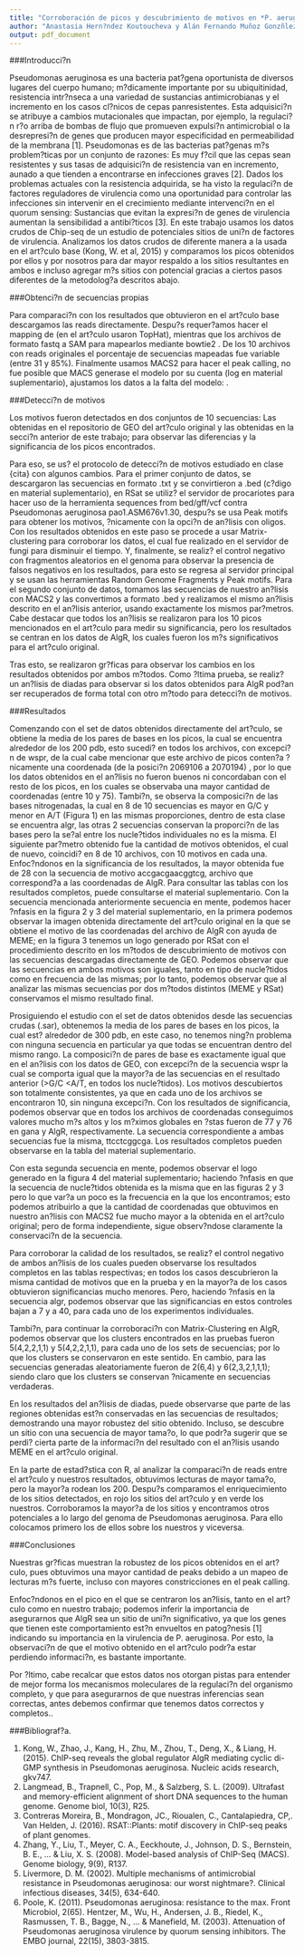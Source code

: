 ```yaml
---
title: "Corroboración de picos y descubrimiento de motivos en *P. aeruginosa*"
author: "Anastasia Hern?ndez Koutoucheva y Alán Fernando Muñoz Gonzñlez"
output: pdf_document
---
```

###Introducci?n

Pseudomonas aeruginosa es una bacteria pat?gena oportunista de diversos lugares del cuerpo humano; m?dicamente importante por su ubiquitinidad, resistencia intr?nseca a una variedad de sustancias antimicrobianas y el incremento en los casos cl?nicos de cepas panresistentes. Esta adquisici?n se atribuye a cambios mutacionales que impactan, por ejemplo, la regulaci?n r?o arriba de bombas de flujo que promueven expulsi?n antimicrobial o  la desrepresi?n de genes que producen mayor especificidad en permeabilidad de la membrana [1]. Pseudomonas es de las bacterias pat?genas m?s problem?ticas por un conjunto de razones: Es muy f?cil que las cepas sean resistentes y sus tasas de adquisici?n de resistencia van en incremento, aunado a que tienden a encontrarse en infecciones graves [2]. Dados los problemas actuales con la resistencia adquirida, se ha visto la regulaci?n de factores reguladores de virulencia como una oportunidad para controlar las infecciones sin intervenir en el crecimiento mediante intervenci?n en el quorum sensing: Sustancias que evitan la expresi?n de genes de virulencia aumentan la sensibilidad a antibi?ticos [3]. En este trabajo usamos los datos crudos de Chip-seq de un estudio de potenciales sitios de uni?n de factores de virulencia. Analizamos los datos crudos de diferente manera a la usada en el art?culo base (Kong, W. et al, 2015) y comparamos los picos obtenidos por ellos y por nosotros para dar mayor respaldo a los sitios resultantes en ambos e incluso agregar m?s sitios con potencial gracias a ciertos pasos diferentes de la metodolog?a descritos abajo.

###Obtenci?n de secuencias propias

Para comparaci?n con los resultados que obtuvieron en el art?culo base descargamos las reads directamente. Despu?s requer?amos hacer el mapping de (en el art?culo usaron TopHat), mientras que  los archivos de formato fastq a SAM para mapearlos mediante bowtie2 . De los 10 archivos con reads originales el porcentaje de secuencias mapeadas fue variable (entre 31 y 85%). Finalmente usamos MACS2 para hacer el peak calling, no fue posible que MACS generase el modelo por su cuenta (log en material suplementario), ajustamos los datos a la falta del modelo: .

###Detecci?n de motivos

Los motivos fueron detectados en dos conjuntos de 10 secuencias: Las obtenidas en el repositorio de GEO del art?culo original y las obtenidas en la secci?n anterior de este trabajo; para observar las diferencias y la significancia de los picos encontrados. 

Para eso, se us? el protocolo de detecci?n de motivos estudiado en clase {cita} con algunos cambios. 
Para el primer conjunto de datos, se descargaron las secuencias en formato .txt y se convirtieron a .bed (c?digo en material suplementario), en RSat se utiliz? el servidor de procariotes para hacer uso de la herramienta sequences from bed/gff/vcf contra Pseudomonas aeruginosa pao1.ASM676v1.30, despu?s se usa Peak motifs para obtener los motivos, ?nicamente con la opci?n de an?lisis con oligos. Con los resultados obtenidos en este paso se procede a usar Matrix-clustering para corroborar los datos, el cual fue realizado en el servidor de fungi para disminuir el tiempo. Y, finalmente, se realiz? el control negativo con fragmentos aleatorios en el genoma para observar la presencia de falsos negativos en los resultados, para esto se regresa al servidor principal y se usan las herramientas Random Genome Fragments y Peak motifs.
Para el segundo conjunto de datos, tomamos las secuencias de nuestro an?lisis con MACS2 y las convertimos a formato .bed y realizamos el mismo an?lisis descrito en el an?lisis anterior, usando exactamente los mismos par?metros. 
Cabe destacar que todos los an?lisis se realizaron para los 10 picos mencionados en el art?culo para medir su significancia, pero los resultados se centran en los datos de AlgR, los cuales fueron los m?s significativos para el art?culo original.

Tras esto, se realizaron gr?ficas para observar los cambios en los resultados obtenidos por ambos m?todos. 
Como ?ltima prueba, se realiz? un an?lisis de diadas para observar si los datos obtenidos para AlgR pod?an ser recuperados de forma total con otro m?todo para detecci?n de motivos.

###Resultados

Comenzando con el set de datos obtenidos directamente del art?culo, se obtiene la media de los pares de bases en los picos, la cual se encuentra alrededor de los 200 pdb, esto sucedi? en todos los archivos, con excepci?n de wspr, de la cual cabe mencionar que este archivo de picos conten?a ?nicamente una coordenada (de la posici?n 2069106 a 2070194) , por lo que los datos obtenidos en el an?lisis no fueron buenos ni concordaban con el resto de los picos, en los cuales se observaba una mayor cantidad de coordenadas (entre 10 y 75). Tambi?n, se observa la composici?n de las bases nitrogenadas, la cual en 8 de 10 secuencias es mayor en G/C y menor en A/T (Figura 1) en las mismas proporciones, dentro de esta clase se encuentra algr, las otras 2 secuencias conservan la proporci?n de las bases pero la se?al entre los nucle?tidos individuales no es la misma. El siguiente par?metro obtenido fue la cantidad de motivos obtenidos, el cual de nuevo, coincidi? en 8 de 10 archivos, con 10 motivos en cada una. Enfoc?ndonos en la significancia de los resultados, la mayor obtenida fue de 28 con la secuencia de motivo accgacgaacggtcg, archivo que correspond?a a las coordenadas de AlgR. Para consultar las tablas con los resultados completos, puede consultarse el material suplementario. 
Con la secuencia mencionada anteriormente secuencia en mente, podemos hacer ?nfasis en la figura 2 y 3 del material suplementario, en la primera podemos observar la imagen obtenida directamente del art?culo original en la que se obtiene el motivo de las coordenadas del archivo de AlgR con ayuda de MEME; en la figura 3 tenemos un logo generado por RSat con el procedimiento descrito en los m?todos de descubrimiento de motivos con las secuencias descargadas directamente de GEO. Podemos observar que las secuencias en ambos motivos son iguales, tanto en tipo de nucle?tidos como en frecuencia de las mismas; por lo tanto, podemos observar que al analizar las mismas secuencias por dos m?todos distintos (MEME y RSat) conservamos el mismo resultado final. 

Prosiguiendo el estudio con el set de datos obtenidos desde las secuencias crudas (.sar), obtenemos la media de los pares de bases en los picos, la cual est? alrededor de 300 pdb, en este caso, no tenemos ning?n problema con ninguna secuencia en particular ya que todas se encuentran dentro del mismo rango. La composici?n de pares de base es exactamente igual que en el an?lisis con los datos de GEO, con excepci?n de la secuencia wspr la cual se comporta igual que la mayor?a de las secuencias en el resultado anterior  (>G/C <A/T, en todos los nucle?tidos). Los motivos descubiertos son totalmente consistentes, ya que en cada uno de los archivos se encontraron 10, sin ninguna excepci?n. Con los resultados de significancia, podemos observar que en todos los archivos de coordenadas conseguimos valores mucho m?s altos y los m?ximos globales en ?stas fueron de 77 y 76 en gana y AlgR, respectivamente. La secuencia correspondiente a ambas secuencias fue la misma, ttcctcggcga. Los resultados completos pueden observarse en la tabla del material suplementario.

Con esta segunda secuencia en mente, podemos observar el logo generado en la figura 4 del material suplementario; haciendo ?nfasis en que la secuencia de nucle?tidos obtenida es la misma que en las figuras 2 y 3 pero lo que var?a un poco es la frecuencia en la que los encontramos; esto podemos atribuirlo a que la cantidad de coordenadas que obtuvimos en nuestro an?lisis con MACS2 fue mucho mayor a la obtenida en el art?culo original; pero de forma independiente, sigue observ?ndose claramente la conservaci?n de la secuencia.


Para corroborar la calidad de los resultados, se realiz? el control negativo de ambos an?lisis de los cuales pueden observarse los resultados completos en las tablas respectivas; en todos los casos descubrieron la misma cantidad de motivos que en la prueba y en la mayor?a de los casos obtuvieron significancias mucho menores. Pero, haciendo ?nfasis en la secuencia algr, podemos observar que las significancias en estos controles bajan a 7 y a 40, para cada uno de los experimentos individuales. 

Tambi?n, para continuar la corroboraci?n con Matrix-Clustering en AlgR, podemos observar que los clusters encontrados en las pruebas fueron 5(4,2,2,1,1) y 5(4,2,2,1,1), para cada uno de los sets de secuencias; por lo que los clusters se conservaron en este sentido. En cambio, para las secuencias generadas aleatoriamente fueron de 2(6,4) y 6(2,3,2,1,1,1); siendo claro que los clusters se conservan ?nicamente en secuencias verdaderas.

En los resultados del an?lisis de diadas, puede observarse que parte de las regiones obtenidas est?n conservadas en las secuencias de resultados; demostrando una mayor robustez del sitio obtenido. Incluso, se descubre un sitio con una secuencia de mayor tama?o, lo que podr?a sugerir que se perdi? cierta parte de la informaci?n del resultado con el an?lisis usando MEME en el art?culo original.

En la parte de estad?stica con R, al analizar la comparaci?n de reads entre el art?culo y nuestros resultados, obtuvimos lecturas de mayor tama?o, pero la mayor?a rodean los 200. Despu?s comparamos el enriquecimiento de los sitios detectados, en rojo los sitios del art?culo y en verde los nuestros. Corroboramos la mayor?a de los sitios y encontramos otros potenciales a lo largo del genoma de Pseudomonas aeruginosa. Para ello colocamos primero los de ellos sobre los nuestros y viceversa.

###Conclusiones

Nuestras gr?ficas muestran la robustez de los picos obtenidos en el art?culo, pues obtuvimos una mayor cantidad de peaks debido a un mapeo de lecturas m?s fuerte, incluso con mayores constricciones en el peak calling.

Enfoc?ndonos en el pico en el que se centraron los an?lisis, tanto en el art?culo como en nuestro trabajo; podemos inferir la importancia de asegurarnos que AlgR sea un sitio de uni?n significativo, ya que los genes que tienen este comportamiento est?n envueltos en patog?nesis [1] indicando su importancia en la virulencia de P. aeruginosa. Por esto, la observaci?n de que el motivo obtenido en el art?culo podr?a estar perdiendo informaci?n, es bastante importante.

Por ?ltimo, cabe recalcar que estos datos nos otorgan pistas para entender de mejor forma los mecanismos moleculares de la regulaci?n del organismo completo, y que para asegurarnos de que nuestras inferencias sean correctas, antes debemos confirmar que tenemos datos correctos y completos.. 




###Bibliograf?a.

1. Kong, W., Zhao, J., Kang, H., Zhu, M., Zhou, T., Deng, X., & Liang, H. (2015). ChIP-seq reveals the global regulator AlgR mediating cyclic di-GMP synthesis in Pseudomonas aeruginosa. Nucleic acids research, gkv747.
2. Langmead, B., Trapnell, C., Pop, M., & Salzberg, S. L. (2009). Ultrafast and memory-efficient alignment of short DNA sequences to the human genome. Genome biol, 10(3), R25.
3. Contreras Moreira, B., Mondragon, JC., Rioualen, C., Cantalapiedra, CP,. Van Helden, J. (2016). RSAT::Plants: motif discovery in ChIP-seq peaks of plant genomes. 
4. Zhang, Y., Liu, T., Meyer, C. A., Eeckhoute, J., Johnson, D. S., Bernstein, B. E., ... & Liu, X. S. (2008). Model-based analysis of ChIP-Seq (MACS). Genome biology, 9(9), R137.
5. Livermore, D. M. (2002). Multiple mechanisms of antimicrobial resistance in Pseudomonas aeruginosa: our worst nightmare?. Clinical infectious diseases, 34(5), 634-640.
6. Poole, K. (2011). Pseudomonas aeruginosa: resistance to the max. Front Microbiol, 2(65).
Hentzer, M., Wu, H., Andersen, J. B., Riedel, K., Rasmussen, T. B., Bagge, N., ... & Manefield, M. (2003). Attenuation of Pseudomonas aeruginosa virulence by quorum sensing inhibitors. The EMBO journal, 22(15), 3803-3815.


 

